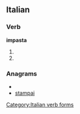 ==Italian==

===Verb===
'''impasta'''

# {{form of|[[third-person|Third-person]] [[singular]] [[present tense]]|[[impastare#Italian|impastare]]|lang=Italian}}
# {{form of|[[second-person|Second-person]] singular [[imperative]]|impastare#Italian|impastare|lang=Italian}}

===Anagrams===
* {{alphagram|aaimpst}}
* [[stampai#Italian|stampai]]

[[Category:Italian verb forms]]